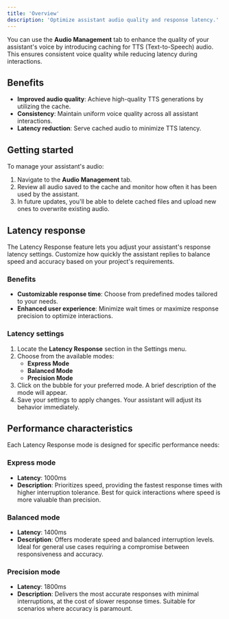 ```yaml
---
title: 'Overview'
description: 'Optimize assistant audio quality and response latency.'
---
```


You can use the **Audio Management** tab to enhance the quality of your assistant's voice by introducing caching for TTS (Text-to-Speech) audio. This ensures
consistent voice quality while reducing latency during interactions.

## Benefits

- **Improved audio quality**: Achieve high-quality TTS generations by utilizing the cache.
- **Consistency**: Maintain uniform voice quality across all assistant interactions.
- **Latency reduction**: Serve cached audio to minimize TTS latency.

## Getting started

To manage your assistant's audio:
1. Navigate to the **Audio Management** tab.
2. Review all audio saved to the cache and monitor how often it has been used by the assistant.
3. In future updates, you'll be able to delete cached files and upload new ones to overwrite existing audio.

## Latency response

The Latency Response feature lets you adjust your assistant's response latency settings. Customize how quickly the assistant
replies to balance speed and accuracy based on your project's requirements.

### Benefits

- **Customizable response time**: Choose from predefined modes tailored to your needs.
- **Enhanced user experience**: Minimize wait times or maximize response precision to optimize interactions.

### Latency settings
1. Locate the **Latency Response** section in the Settings menu.
2. Choose from the available modes:
   - **Express Mode**
   - **Balanced Mode**
   - **Precision Mode**
3. Click on the bubble for your preferred mode. A brief description of the mode will appear.
4. Save your settings to apply changes. Your assistant will adjust its behavior immediately.

## Performance characteristics

Each Latency Response mode is designed for specific performance needs:

### Express mode

- **Latency**: 1000ms  
- **Description**: Prioritizes speed, providing the fastest response times with higher interruption tolerance. Best for quick interactions
where speed is more valuable than precision.

### Balanced mode

- **Latency**: 1400ms  
- **Description**: Offers moderate speed and balanced interruption levels. Ideal for general use cases requiring a compromise between
 responsiveness and accuracy.

### Precision mode

- **Latency**: 1800ms  
- **Description**: Delivers the most accurate responses with minimal interruptions, at the cost of slower response times. Suitable for scenarios
where accuracy is paramount.

